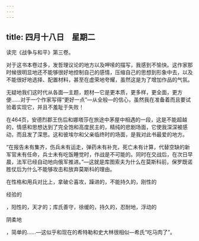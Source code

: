 ```yaml
---
---
---
```

title: 四月十八日　星期二
---




读完《战争与和平》第三卷。

对于这书本卷过多，发哲理议论的地方以及呷嗦的描写，我感到不愉快。这作家那时候很明显地还不能够很好地控制自己的感情，压缩自己的思想到形象中去，以及不能很好地选择、配置材料，甚至在虚荣地夸耀，虽然这是为了增加作品的气氛。

无疑地我们这时代从各面―主题，题材―它是更本质，更多样，更全面，更方便……对于一个作家写得“更好一点”―从全般―的信心，虽然我在准备着而且要试验着实现它，并且不羞耻于失败！

在464页，安德烈郡王伤后和娜塔莎在旅途中茅屋中相遇的一段，这是不能超越的，情感和思想达到了完全饱和高度民主的，精纯的悲剧场面，它使我深深被感动，而且发了深思。这和彼埃尔和父亲临终时的场面，是我对此书最爱的地方。

“在报告未有集齐，伤兵未有运走，弹药未有补充，死亡未有计算，代替空缺的新军官未有任命，兵士未有吃饭睡觉时，作战是不可能的。同时在交战后，在次日早晨，法军已经自动地向俄军推进。”―这就是库图索夫为什么在莫斯科前，保罗既诺胜仗后为什么不能够攻击和放弃莫斯科的理由。

在性格和用兵对比上，拿破仑喜攻，躁进的，不能持久的，刚性的

经验的

，阳性的，天才的；库氏善守，徐缓的，持久的，忍耐地，浮动的

阴柔地

，简单的……―这似乎和现在的希特勒和史大林很相似―希氏“吃马肉了”。